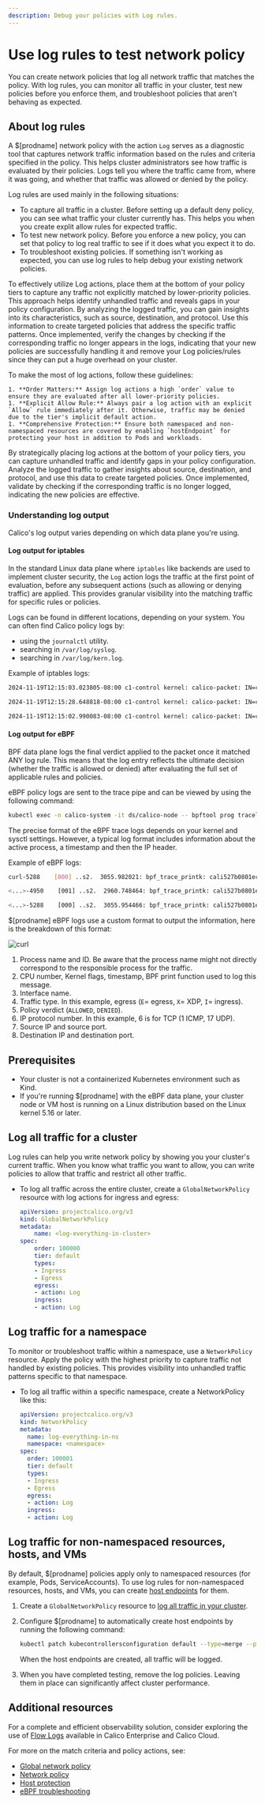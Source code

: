 ```yaml
---
description: Debug your policies with Log rules.
---
```


# Use log rules to test network policy

You can create network policies that log all network traffic that matches the policy.
With log rules, you can monitor all traffic in your cluster, test new policies before you enforce them, and troubleshoot policies that aren't behaving as expected.

## About log rules

A $[prodname] network policy with the action `Log` serves as a diagnostic tool that captures network traffic information based on the rules and criteria specified in the policy.
This helps cluster administrators see how traffic is evaluated by their policies.
Logs tell you where the traffic came from, where it was going, and whether that traffic was allowed or denied by the policy.

Log rules are used mainly in the following situations:

* To capture all traffic in a cluster.
  Before setting up a default deny policy, you can see what traffic your cluster currently has.
  This helps you when you create explit allow rules for expected traffic.
* To test new network policy.
  Before you enforce a new policy, you can set that policy to log real traffic to see if it does what you expect it to do.
* To troubleshoot existing policies.
  If something isn't working as expected, you can use log rules to help debug your existing network policies.

To effectively utilize Log actions, place them at the bottom of your policy tiers to capture any traffic not explicitly matched by lower-priority policies.
This approach helps identify unhandled traffic and reveals gaps in your policy configuration.
By analyzing the logged traffic, you can gain insights into its characteristics, such as source, destination, and protocol.
Use this information to create targeted policies that address the specific traffic patterns.
Once implemented, verify the changes by checking if the corresponding traffic no longer appears in the logs, indicating that your new policies are successfully handling it and remove your Log policies/rules since they can put a huge overhead on your cluster.

To make the most of log actions, follow these guidelines:

    1. **Order Matters:** Assign log actions a high `order` value to ensure they are evaluated after all lower-priority policies.
    1. **Explicit Allow Rule:** Always pair a log action with an explicit `Allow` rule immediately after it. Otherwise, traffic may be denied due to the tier's implicit default action.
    1. **Comprehensive Protection:** Ensure both namespaced and non-namespaced resources are covered by enabling `hostEndpoint` for protecting your host in addition to Pods and workloads.

By strategically placing log actions at the bottom of your policy tiers, you can capture unhandled traffic and identify gaps in your policy configuration.
Analyze the logged traffic to gather insights about source, destination, and protocol, and use this data to create targeted policies.
Once implemented, validate by checking if the corresponding traffic is no longer logged, indicating the new policies are effective.

### Understanding log output

Calico's log output varies depending on which data plane you're using.

#### Log output for iptables

In the standard Linux data plane where `iptables` like backends are used to implement cluster security, the `Log` action logs the traffic at the first point of evaluation, before any subsequent actions (such as allowing or denying traffic) are applied.
This provides granular visibility into the matching traffic for specific rules or policies.

Logs can be found in different locations, depending on your system.
You can often find Calico policy logs by:
* using the `journalctl` utility.
* searching in `/var/log/syslog`.
* searching in `/var/log/kern.log`.

Example of iptables logs:

```bash
2024-11-19T12:15:03.023805-08:00 c1-control kernel: calico-packet: IN=cali527b0801ecb OUT=eth0 MAC=ee:ee:ee:ee:ee:ee:1e:0a:36:33:f5:09:08:00 SRC=172.16.193.134 DST=69.147.80.15 LEN=60 TOS=0x00 PREC=0x00 TTL=63 ID=58406 DF PROTO=TCP SPT=45588 DPT=80 WINDOW=64860 RES=0x00 SYN URGP=0

2024-11-19T12:15:28.648818-08:00 c1-control kernel: calico-packet: IN=cali527b0801ecb OUT=eth0 MAC=ee:ee:ee:ee:ee:ee:1e:0a:36:33:f5:09:08:00 SRC=172.16.193.134 DST=8.8.8.8 LEN=84 TOS=0x00 PREC=0x00 TTL=63 ID=48210 DF PROTO=ICMP TYPE=8 CODE=0 ID=1 SEQ=1

2024-11-19T12:15:02.990083-08:00 c1-control kernel: calico-packet: IN=cali527b0801ecb OUT=calid3446e883f0 MAC=ee:ee:ee:ee:ee:ee:1e:0a:36:33:f5:09:08:00 SRC=172.16.193.134 DST=172.16.193.133 LEN=96 TOS=0x00 PREC=0x00 TTL=63 ID=19241 DF PROTO=UDP SPT=42896 DPT=53 LEN=76
```

#### Log output for eBPF

BPF data plane logs the final verdict applied to the packet once it matched ANY log rule.
This means that the log entry reflects the ultimate decision (whether the traffic is allowed or denied) after evaluating the full set of applicable rules and policies.

eBPF policy logs are sent to the trace pipe and can be viewed by using the following command:

```bash
kubectl exec -n calico-system -it ds/calico-node -- bpftool prog tracelog
```

The precise format of the eBPF trace logs depends on your kernel and sysctl settings.
However, a typical log format includes information about the active process, a timestamp and then the IP header.

Example of eBPF logs:

```bash
curl-5288    [000] ..s2.  3055.982021: bpf_trace_printk: cali527b0801ecb-E: policy ALLOWED proto 6 src 172.16.193.131:56042 dest 69.147.80.12:80

<...>-4950    [001] ..s2.  2960.748464: bpf_trace_printk: cali527b0801ecb-E: policy ALLOWED proto 1 src 172.16.193.131:0 dest 8.8.8.8:8

<...>-5288    [000] ..s2.  3055.954466: bpf_trace_printk: cali527b0801ecb-E: policy ALLOWED proto 17 src 172.16.193.131:36325 dest 10.43.0.10:53
```

$[prodname] eBPF logs use a custom format to output the information, here is the breakdown of this format:

![curl](/img/calico/curl-bpf-log.svg)

1. Process name and ID.
   Be aware that the process name might not directly correspond to the responsible process for the traffic.
2. CPU number, Kernel flags, timestamp, BPF print function used to log this message.
3. Interface name.
4. Traffic type.
   In this example, egress (`E`= egress, `X`= XDP, `I`= ingress).
5. Policy verdict (`ALLOWED`, `DENIED`).
6. IP protocol number.
   In this example, 6 is for TCP (1 ICMP, 17 UDP).
7. Source IP and source port.
8. Destination IP and destination port.

## Prerequisites

* Your cluster is not a containerized Kubernetes environment such as Kind.
* If you're running $[prodname] with the eBPF data plane, your cluster node or VM host is running on a Linux distribution based on the Linux kernel 5.16 or later.

## Log all traffic for a cluster

Log rules can help you write network policy by showing you your cluster's current traffic.
When you know what traffic you want to allow, you can write policies to allow that traffic and restrict all other traffic.

* To log all traffic across the entire cluster, create a `GlobalNetworkPolicy` resource with log actions for ingress and egress:

  ```yaml
  apiVersion: projectcalico.org/v3
  kind: GlobalNetworkPolicy
  metadata:
      name: <log-everything-in-cluster>
  spec:
      order: 100000
      tier: default
      types:
      - Ingress
      - Egress
      egress:
      - action: Log
      ingress:
      - action: Log
  ```

## Log traffic for a namespace

To monitor or troubleshoot traffic within a namespace, use a `NetworkPolicy` resource.
Apply the policy with the highest priority to capture traffic not handled by existing policies.
This provides visibility into unhandled traffic patterns specific to that namespace.

* To log all traffic within a specific namespace, create a NetworkPolicy like this:

  ```yaml
  apiVersion: projectcalico.org/v3
  kind: NetworkPolicy
  metadata:
    name: log-everything-in-ns
    namespace: <namespace>
  spec:
    order: 100001
    tier: default
    types:
    - Ingress
    - Egress
    egress:
    - action: Log
    ingress:
    - action: Log
  ```

## Log traffic for non-namespaced resources, hosts, and VMs

By default, $[prodname] policies apply only to namespaced resources (for example, Pods, ServiceAccounts).
To use log rules for non-namespaced resources, hosts, and VMs, you can create [host endpoints](../../reference/host-endpoints/overview.mdx) for them.

1. Create a `GlobalNetworkPolicy` resource to [log all traffic in your cluster](#log-all-traffic-for-a-cluster).

1. Configure $[prodname] to automatically create host endpoints by running the following command:

   ```bash
   kubectl patch kubecontrollersconfiguration default --type=merge --patch='{"spec": {"controllers": {"node": {"hostEndpoint": {"autoCreate": "Enabled"}}}}}'
   ```

   When the host endpoints are created, all traffic will be logged.

1. When you have completed testing, remove the log policies.
   Leaving them in place can significantly affect cluster performance.

## Additional resources

For a complete and efficient observability solution, consider exploring the use of [Flow Logs](/calico-enterprise/latest/observability/visualize-traffic) available in Calico Enterprise and Calico Cloud.

For more on the match criteria and policy actions, see:

- [Global network policy](../../reference/resources/globalnetworkpolicy.mdx)
- [Network policy](../../reference/resources/networkpolicy.mdx)
- [Host protection](../hosts/index.mdx)
- [eBPF troubleshooting](../../operations/ebpf/troubleshoot-ebpf.mdx)
